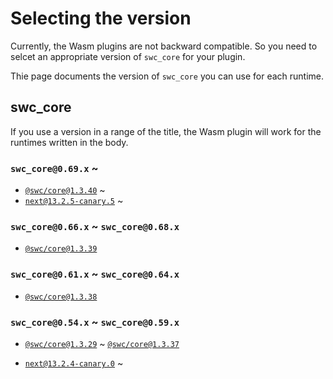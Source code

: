 # Selecting the version

Currently, the Wasm plugins are not backward compatible.
So you need to selcet an appropriate version of `swc_core` for your plugin.

Thie page documents the version of `swc_core` you can use for each runtime.

## swc_core

If you use a version in a range of the title, the Wasm plugin will work for the runtimes written in the body.

### `swc_core@0.69.x` ~

- [`@swc/core@1.3.40`](https://github.com/swc-project/swc/releases/tag/v1.3.40) ~
- [`next@13.2.5-canary.5`](https://github.com/vercel/next.js/releases/tag/v13.2.5-canary.5) ~

### `swc_core@0.66.x` ~ `swc_core@0.68.x`

- [`@swc/core@1.3.39`](https://github.com/swc-project/swc/releases/tag/v1.3.39)

### `swc_core@0.61.x` ~ `swc_core@0.64.x`

- [`@swc/core@1.3.38`](https://github.com/swc-project/swc/releases/tag/v1.3.38)

### `swc_core@0.54.x` ~ `swc_core@0.59.x`

- [`@swc/core@1.3.29`](https://github.com/swc-project/swc/releases/tag/v1.3.29) ~ [`@swc/core@1.3.37`](https://github.com/swc-project/swc/releases/tag/v1.3.37)

- [`next@13.2.4-canary.0`](https://github.com/vercel/next.js/releases/tag/v13.2.4-canary.0) ~
